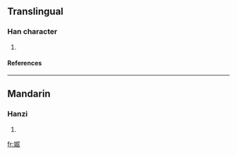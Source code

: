==Translingual==
===Han character===
{{Han char|rn=38|rad=女|as=08|sn=11|four=|canj=女尸十口 (VSJR)}}
# {{defn|Han|sort=女08}}
====References====
{{Han ref|kx=0265.250|dkj=06443|hdz=21062.080|uh=5A6E|ud=23150}}

----
==Mandarin==
===Hanzi===
{{cmn-hanzi|pin=[[j]] (ju)|wg=<sup>u</sup>}}
# {{defn|Mandarin}}

[[fr:婮]]